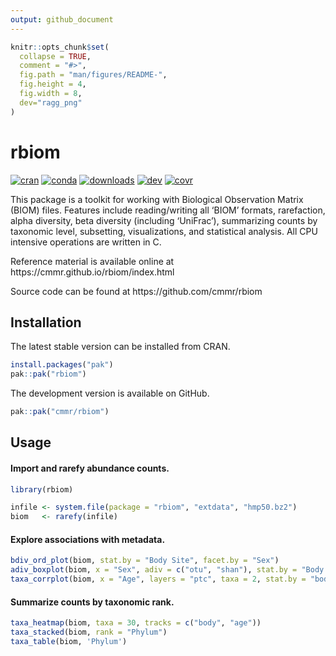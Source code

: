 ```yaml
---
output: github_document
---
```


<!-- Run `devtools::build_readme(); pkgdown::build_home()` after editing.  -->

```r
knitr::opts_chunk$set(
  collapse = TRUE,
  comment = "#>",
  fig.path = "man/figures/README-",
  fig.height = 4,
  fig.width = 8,
  dev="ragg_png"
)
```

# rbiom

<!-- badges: start -->
[![cran](https://img.shields.io/badge/CRAN-2.0.3-blue.svg)](https://cran.r-project.org/package=rbiom)
[![conda](https://img.shields.io/badge/Conda-2.0.3-blue.svg)](https://anaconda.org/conda-forge/r-rbiom)
[![downloads](http://cranlogs.r-pkg.org/badges/grand-total/rbiom)](https://cranlogs.r-pkg.org/)
[![dev](https://github.com/cmmr/rbiom/actions/workflows/R-CMD-check.yaml/badge.svg)](https://github.com/cmmr/rbiom/actions/workflows/R-CMD-check.yaml)
[![covr](https://codecov.io/gh/cmmr/rbiom/graph/badge.svg)](https://app.codecov.io/gh/cmmr/rbiom)
<!-- badges: end -->

This package is a toolkit for working with Biological Observation Matrix
(BIOM) files. Features include reading/writing all 'BIOM' formats, rarefaction, 
alpha diversity, beta diversity (including 'UniFrac'), summarizing counts by 
taxonomic level, subsetting, visualizations, and statistical analysis. All CPU 
intensive operations are written in C.

Reference material is available online at https://cmmr.github.io/rbiom/index.html

Source code can be found at https://github.com/cmmr/rbiom



## Installation

The latest stable version can be installed from CRAN.

``` r
install.packages("pak")
pak::pak("rbiom")
```

The development version is available on GitHub.

``` r
pak::pak("cmmr/rbiom")
```


## Usage

#### Import and rarefy abundance counts.
```r
library(rbiom)

infile <- system.file(package = "rbiom", "extdata", "hmp50.bz2")
biom   <- rarefy(infile)
```


#### Explore associations with metadata.
```r
bdiv_ord_plot(biom, stat.by = "Body Site", facet.by = "Sex")
adiv_boxplot(biom, x = "Sex", adiv = c("otu", "shan"), stat.by = "Body Site")
taxa_corrplot(biom, x = "Age", layers = "ptc", taxa = 2, stat.by = "bod")
```


#### Summarize counts by taxonomic rank.
```r
taxa_heatmap(biom, taxa = 30, tracks = c("body", "age"))
taxa_stacked(biom, rank = "Phylum")
taxa_table(biom, 'Phylum')
```
 
  